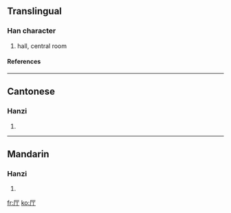 {{see|廳}}

==Translingual==
===Han character===
{{Han char|rn=27|rad=厂|as=02|sn=4|four=|canj=一一弓 (MMN)}}
# hall, central room
====References====
{{Han ref|kx=0160.181|hdz=10068.010|uh=5385|ud=21381}}
----
==Cantonese==
===Hanzi===
{{yue-hanzi|jyut=|y=teng1}}
# {{defn|Cantonese}}
----
==Mandarin==
===Hanzi===
{{cmn-hanzi|tra=廳|pin=[[tīng]] ([[ting1]])|wg=t'ing<sup>1</sup>}}
# {{defn|Mandarin}}

[[fr:厅]]
[[ko:厅]]